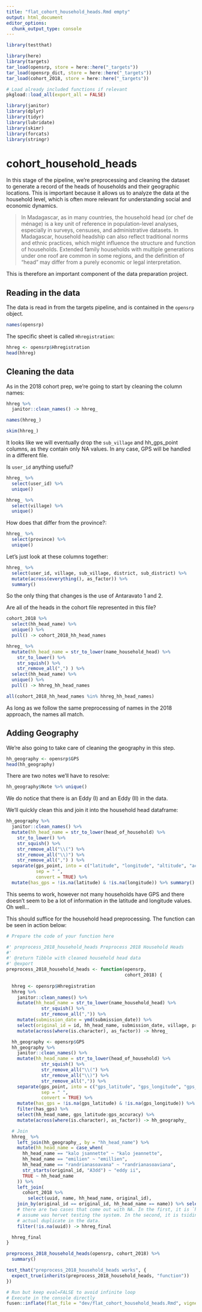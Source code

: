 ```yaml
---
title: "flat_cohort_household_heads.Rmd empty"
output: html_document
editor_options: 
  chunk_output_type: console
---
```


```r
library(testthat)
```

```r
library(here)
library(targets)
tar_load(opensrp, store = here::here("_targets"))
tar_load(opensrp_dict, store = here::here("_targets"))
tar_load(cohort_2018, store = here::here("_targets"))

# Load already included functions if relevant
pkgload::load_all(export_all = FALSE)

library(janitor)
library(dplyr)
library(tidyr)
library(lubridate)
library(skimr)
library(forcats)
library(stringr)
```

# cohort_household_heads

In this stage of the pipeline, we're preprocessing and cleaning the dataset
to generate a record of the heads of households and their geographic locations.
This is important because it allows us to analyze the data at the household level,
which is often more relevant for understanding social and economic dynamics.

> In Madagascar, as in many countries, the household head (or chef de ménage) is a key unit of reference in population-level analyses, especially in surveys, censuses, and administrative datasets. In Madagascar, household headship can also reflect traditional norms and ethnic practices, which might influence the structure and function of households. Extended family households with multiple generations under one roof are common in some regions, and the definition of “head” may differ from a purely economic or legal interpretation.

This is therefore an important component of the data preparation project.

## Reading in the data

The data is read in from the targets pipeline, and is contained in the `opensrp` object.

```r
names(opensrp)
```

The specific sheet is called `Hhregistration`:

```r
hhreg <- opensrp$Hhregistration
head(hhreg)
```

## Cleaning the data

As in the 2018 cohort prep, we're going to start by cleaning the column names:

```r
hhreg %>%
  janitor::clean_names() -> hhreg_
```

```r
names(hhreg_)
```

```r
skim(hhreg_)
```

It looks like we will eventually drop the `sub_village` and hh_gps_point columns, as they contain only NA values.
In any case, GPS will be handled in a different file.

Is `user_id` anything useful?

```r
hhreg_ %>%
  select(user_id) %>%
  unique()
```

```r
hhreg_ %>%
  select(village) %>%
  unique()
```

How does that differ from the province?:

```r
hhreg_ %>%
  select(province) %>%
  unique()
```

Let's just look at these columns together:

```r
hhreg_ %>%
  select(user_id, village, sub_village, district, sub_district) %>%
  mutate(across(everything(), as_factor)) %>%
  summary()
```

So the only thing that changes is the use of Antaravato 1 and 2.

Are all of the heads in the cohort file represented in this file?

```r
cohort_2018 %>% 
  select(hh_head_name) %>% 
  unique() %>%
  pull() -> cohort_2018_hh_head_names

hhreg_ %>%
  mutate(hh_head_name = str_to_lower(name_household_head) %>% 
    str_to_lower() %>%
    str_squish() %>%
    str_remove_all(",") ) %>%
  select(hh_head_name) %>%
  unique() %>%
  pull() -> hhreg_hh_head_names

all(cohort_2018_hh_head_names %in% hhreg_hh_head_names)
```

As long as we follow the same preprocessing of names in the 2018 approach, the names all match.

## Adding Geography

We're also going to take care of cleaning the geography in this step.

```r
hh_geography <- opensrp$GPS
head(hh_geography)
```

There are two notes we'll have to resolve:

```r
hh_geography$Note %>% unique()
```

We do notice that there is an Eddy (I) and an Eddy (II) in the data.

We'll quickly clean this and join it into the household head dataframe:

```r
hh_geography %>%
  janitor::clean_names() %>%
  mutate(hh_head_name = str_to_lower(head_of_household) %>% 
    str_to_lower() %>%
    str_squish() %>%
    str_remove_all("\\(") %>%
    str_remove_all("\\)") %>%
    str_remove_all(",") ) %>%
  separate(gps_point, into = c("latitude", "longitude", "altitude", "accuracy"),
           sep = " ",
           convert = TRUE) %>%
  mutate(has_gps = !is.na(latitude) & !is.na(longitude)) %>% summary()
```

This seems to work, however not many households have GPS and there doesn't seem to be a lot
of information in the latitude and longitude values. Oh well...




This should suffice for the household head preprocessing. The function can be seen in action below:
```r
# Prepare the code of your function here
```

```r
#' preprocess_2018_household_heads Preprocess 2018 Household Heads
#'
#' @return Tibble with cleaned household head data
#' @export
preprocess_2018_household_heads <- function(opensrp, 
                                            cohort_2018) {
  
  hhreg <- opensrp$Hhregistration
  hhreg %>%
    janitor::clean_names() %>%
    mutate(hh_head_name = str_to_lower(name_household_head) %>% 
             str_squish() %>%
             str_remove_all(",")) %>%
    mutate(submission_date = ymd(submission_date)) %>%
    select(original_id = id, hh_head_name, submission_date, village, province, district) %>%
    mutate(across(where(is.character), as_factor)) -> hhreg_

  hh_geography <- opensrp$GPS
  hh_geography %>%
    janitor::clean_names() %>%
    mutate(hh_head_name = str_to_lower(head_of_household) %>% 
             str_squish() %>%
             str_remove_all("\\(") %>%
             str_remove_all("\\)") %>%
             str_remove_all(",")) %>%
    separate(gps_point, into = c("gps_latitude", "gps_longitude", "gps_altitude", "gps_accuracy"),
             sep = " ",
             convert = TRUE) %>%
    mutate(has_gps = !is.na(gps_latitude) & !is.na(gps_longitude)) %>%
    filter(has_gps) %>%
    select(hh_head_name, gps_latitude:gps_accuracy) %>%
    mutate(across(where(is.character), as_factor)) -> hh_geography_

  # Join
  hhreg_ %>%
    left_join(hh_geography_, by = "hh_head_name") %>%
    mutate(hh_head_name = case_when(
      hh_head_name == "kalo jsannette" ~ "kalo jeannette",
      hh_head_name == "emilien" ~ "emillien",
      hh_head_name == "randrianasoavana" ~ "randrianasoaviana",
      str_starts(original_id, "A3dd") ~ "eddy ii",
      TRUE ~ hh_head_name
    )) %>%
    left_join(
      cohort_2018 %>%
        select(uuid, name, hh_head_name, original_id),
    join_by(original_id == original_id, hh_head_name == name)) %>% select(-hh_head_name.y) %>%
    # there are two cases that come out with NA. In the first, it is `hervet`, which we can
    # assume was hervet testing the system. In the second, it is tsidinesana, which is an
    # actual duplicate in the data.
    filter(!is.na(uuid)) -> hhreg_final

  hhreg_final
}
```

```r
preprocess_2018_household_heads(opensrp, cohort_2018) %>%
  summary()
```

```r
test_that("preprocess_2018_household_heads works", {
  expect_true(inherits(preprocess_2018_household_heads, "function"))
})
```

```r
# Run but keep eval=FALSE to avoid infinite loop
# Execute in the console directly
fusen::inflate(flat_file = "dev/flat_cohort_household_heads.Rmd", vignette_name = "Preprocessing 2018 Household Heads", check = FALSE)
```


